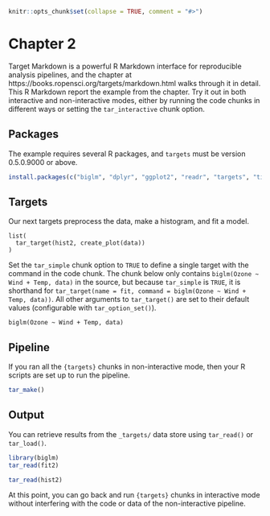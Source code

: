 ```r
knitr::opts_chunk$set(collapse = TRUE, comment = "#>")
```

# Chapter 2

Target Markdown is a powerful R Markdown interface for reproducible analysis pipelines, and the chapter at https://books.ropensci.org/targets/markdown.html walks through it in detail. This R Markdown report the example from the chapter. Try it out in both interactive and non-interactive modes, either by running the code chunks in different ways or setting the `tar_interactive` chunk option.

## Packages

The example requires several R packages, and `targets` must be version 0.5.0.9000 or above. 

```r
install.packages(c("biglm", "dplyr", "ggplot2", "readr", "targets", "tidyr"))
```



## Targets

Our next targets preprocess the data, make a histogram, and fit a model.

```targets
list(
  tar_target(hist2, create_plot(data))
)
```

Set the `tar_simple` chunk option to `TRUE` to define a single target with the command in the code chunk. The chunk below only contains `biglm(Ozone ~ Wind + Temp, data)` in the source, but because `tar_simple` is `TRUE`, it is shorthand for `tar_target(name = fit, command = biglm(Ozone ~ Wind + Temp, data))`. All other arguments to `tar_target()` are set to their default values (configurable with `tar_option_set()`).

```targets
biglm(Ozone ~ Wind + Temp, data)
```

## Pipeline

If you ran all the `{targets}` chunks in non-interactive mode, then your R scripts are set up to run the pipeline.

```r
tar_make()
```

## Output

You can retrieve results from the `_targets/` data store using `tar_read()` or `tar_load()`.

```r
library(biglm)
tar_read(fit2)
```

```r
tar_read(hist2)
```


At this point, you can go back and run `{targets}` chunks in interactive mode without interfering with the code or data of the non-interactive pipeline.
